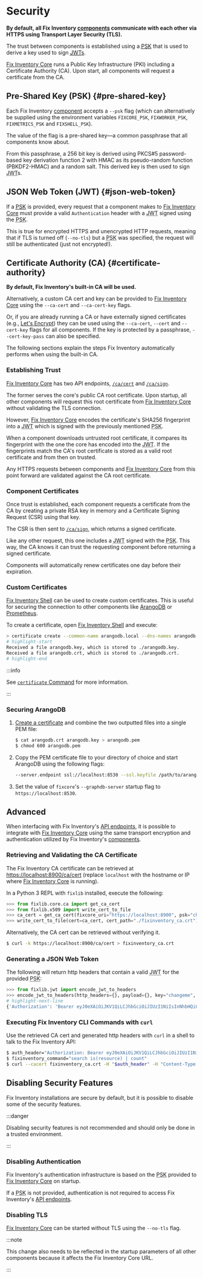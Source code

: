 # Security

**By default, all Fix Inventory [components](./components/index.mdx) communicate with each other via HTTPS using Transport Layer Security (TLS).**

The trust between components is established using a [<abbr title="pre-shared key">PSK</abbr>](#pre-shared-key) that is used to derive a key used to sign [<abbr title="JSON web token">JWT</abbr>s](#json-web-token).

[Fix Inventory Core](./components/core.mdx) runs a Public Key Infrastructure (PKI) including a Certificate Authority (CA). Upon start, all components will request a certificate from the CA.

## Pre-Shared Key (PSK) \{#pre-shared-key}

Each Fix Inventory [component](./components/index.mdx) accepts a `--psk` flag (which can alternatively be supplied using the environment variables `FIXCORE_PSK`, `FIXWORKER_PSK`, `FIXMETRICS_PSK` and `FIXSHELL_PSK`).

The value of the flag is a pre-shared key—a common passphrase that all components know about.

From this passphrase, a 256 bit key is derived using PKCS#5 password-based key derivation function 2 with HMAC as its pseudo-random function (PBKDF2-HMAC) and a random salt. This derived key is then used to sign <abbr title="JSON web token">JWT</abbr>s.

## JSON Web Token (JWT) \{#json-web-token}

If a [<abbr title="pre-shared key">PSK</abbr>](#pre-shared-key) is provided, every request that a component makes to [Fix Inventory Core](./components/core.mdx) must provide a valid `Authentication` header with a <abbr title="JSON web token">JWT</abbr> signed using the <abbr title="pre-shared key">PSK</abbr>.

This is true for encrypted HTTPS and unencrypted HTTP requests, meaning that if TLS is turned off (`--no-tls`) but a <abbr title="pre-shared key">PSK</abbr> was specified, the request will still be authenticated (just not encrypted!).

## Certificate Authority (CA) \{#certificate-authority}

**By default, Fix Inventory's built-in CA will be used.**

Alternatively, a custom CA cert and key can be provided to [Fix Inventory Core](./components/core.mdx) using the `--ca-cert` and `--ca-cert-key` flags.

Or, if you are already running a CA or have externally signed certificates (e.g., [Let's Encrypt](https://letsencrypt.org)) they can be used using the `--ca-cert`, `--cert` and `--cert-key` flags for all components. If the key is protected by a passphrase, `--cert-key-pass` can also be specified.

The following sections explain the steps Fix Inventory automatically performs when using the built-in CA.

### Establishing Trust

[Fix Inventory Core](./components/core.mdx) has two API endpoints, [`/ca/cert`](./api/retrieve-the-certificate-authorities-public-certificate.api.mdx) and [`/ca/sign`](./api/sign-a-certificate-request.api.mdx).

The former serves the core's public CA root certificate. Upon startup, all other components will request this root certificate from [Fix Inventory Core](./components/core.mdx) without validating the TLS connection.

However, [Fix Inventory Core](./components/core.mdx) encodes the certificate's SHA256 fingerprint into a <abbr title="JSON web token">JWT</abbr> which is signed with the previously mentioned <abbr title="pre-shared key">PSK</abbr>.

When a component downloads untrusted root certificate, it compares its fingerprint with the one the core has encoded into the <abbr title="JSON web token">JWT</abbr>. If the fingerprints match the CA's root certificate is stored as a valid root certificate and from then on trusted.

Any HTTPS requests between components and [Fix Inventory Core](./components/core.mdx) from this point forward are validated against the CA root certificate.

### Component Certificates

Once trust is established, each component requests a certificate from the CA by creating a private RSA key in memory and a Certificate Signing Request (CSR) using that key.

The CSR is then sent to [`/ca/sign`](./api/sign-a-certificate-request.api.mdx), which returns a signed certificate.

Like any other request, this one includes a <abbr title="JSON web token">JWT</abbr> signed with the <abbr title="pre-shared key">PSK</abbr>. This way, the CA knows it can trust the requesting component before returning a signed certificate.

Components will automatically renew certificates one day before their expiration.

### Custom Certificates

[Fix Inventory Shell](./components/shell.mdx) can be used to create custom certificates. This is useful for securing the connection to other components like [ArangoDB](https://arangodb.com) or [Prometheus](https://prometheus.io).

To create a certificate, open [Fix Inventory Shell](./components/shell.mdx) and execute:

```bash
> certificate create --common-name arangodb.local --dns-names arangodb.local localhost --ip-addresses 127.0.0.1
# highlight-start
​Received a file arangodb.key, which is stored to ./arangodb.key.
​Received a file arangodb.crt, which is stored to ./arangodb.crt.
# highlight-end
```

:::info

See [`certificate` Command](./cli/certificate.mdx) for more information.

:::

### Securing ArangoDB

1. [Create a certificate](#custom-certificates) and combine the two outputted files into a single PEM file:

   ```bash
   $ cat arangodb.crt arangodb.key > arangodb.pem
   $ chmod 600 arangodb.pem
   ```

2. Copy the PEM certificate file to your directory of choice and start ArangoDB using the following flags:

   ```bash
   --server.endpoint ssl://localhost:8530 --ssl.keyfile /path/to/arangodb.pem
   ```

3. Set the value of `fixcore`'s `--graphdb-server` startup flag to `https://localhost:8530`.

## Advanced

When interfacing with Fix Inventory's [API endpoints](./api/index.mdx), it is possible to integrate with [Fix Inventory Core](./components/core.mdx) using the same transport encryption and authentication utilized by Fix Inventory's [components](./components/index.mdx).

### Retrieving and Validating the CA Certificate

The Fix Inventory CA certificate can be retrieved at [https://localhost:8900/ca/cert](https://localhost:8900/ca/cert) (replace `localhost` with the hostname or IP where [Fix Inventory Core](./components/core.mdx) is running).

In a Python 3 REPL with `fixlib` installed, execute the following:

```python
>>> from fixlib.core.ca import get_ca_cert
>>> from fixlib.x509 import write_cert_to_file
>>> ca_cert = get_ca_cert(fixcore_uri="https://localhost:8900", psk="changeme")
>>> write_cert_to_file(cert=ca_cert, cert_path="./fixinventory_ca.crt")
```

Alternatively, the CA cert can be retrieved without verifying it.

```bash
$ curl -k https://localhost:8900/ca/cert > fixinventory_ca.crt
```

### Generating a JSON Web Token

The following will return http headers that contain a valid <abbr title="JSON web token">JWT</abbr> for the provided <abbr title="pre-shared key">PSK</abbr>:

```python
>>> from fixlib.jwt import encode_jwt_to_headers
>>> encode_jwt_to_headers(http_headers={}, payload={}, key="changeme", expire_in=3600)
# highlight-next-line
​{'Authorization': 'Bearer eyJ0eXAiOiJKV1QiLCJhbGciOiJIUzI1NiIsInNhbHQiOiJuSVEzU3M5TGVNS1JHYUNQUEJxMnlBPT0ifQ.eyJleHAiOjE2NDkzNzI1MTR9.KXAmijfSsV-taO3890qJNzXKXng1u38eU6PTrDYTgVs'}
```

### Executing Fix Inventory CLI Commands with `curl`

Use the retrieved CA cert and generated http headers with `curl` in a shell to talk to the Fix Inventory API:

```bash
$ auth_header="Authorization: Bearer eyJ0eXAiOiJKV1QiLCJhbGciOiJIUzI1NiIsInNhbHQiOiJuSVEzU3M5TGVNS1JHYUNQUEJxMnlBPT0ifQ.eyJleHAiOjE2NDkzNzI1MTR9.KXAmijfSsV-taO3890qJNzXKXng1u38eU6PTrDYTgVs"
$ fixinventory_command="search is(resource) | count"
$ curl --cacert fixinventory_ca.crt -H "$auth_header" -H "Content-Type: text/plain" -H "Accept: application/json" -X POST -d "$fixinventory_command" https://localhost:8900/cli/execute
```

## Disabling Security Features

Fix Inventory installations are secure by default, but it is possible to disable some of the security features.

:::danger

Disabling security features is not recommended and should only be done in a trusted environment.

:::

### Disabling Authentication

Fix Inventory's authentication infrastructure is based on the <abbr title="pre-shared key">PSK</abbr> provided to [Fix Inventory Core](./components/core.mdx) on startup.

If a <abbr title="pre-shared key">PSK</abbr> is not provided, authentication is not required to access Fix Inventory's [API endpoints](./api/index.mdx).

### Disabling TLS

[Fix Inventory Core](./components/core.mdx) can be started without TLS using the `--no-tls` flag.

:::note

This change also needs to be reflected in the startup parameters of all other components because it affects the Fix Inventory Core URL.

:::
